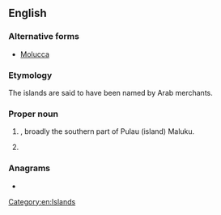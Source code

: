 ==English==

===Alternative forms===
* [[Molucca]] {{qualifier|dated}}

===Etymology===
The islands are said to have been named {{etyl|ar|en}} {{m|ar|جَزِيرَات المَلِك|lit=king islands}} by Arab merchants.

===Proper noun===
{{wikipedia|Maluku Islands}}
{{en-proper noun}}

# {{place|en|province|in modern|c/Indonesia}}, broadly the southern part of Pulau (island) Maluku.
# {{synonym of|en|Moluccas}}

===Anagrams===
* {{anagrams|en|a=aklmuu|mukula}}

[[Category:en:Islands]]